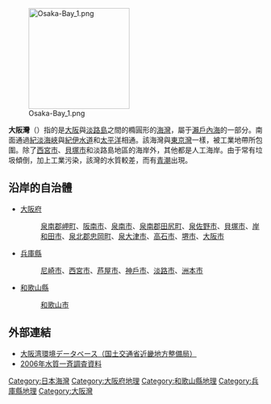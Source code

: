 [[File:Osaka-Bay_1.png|200px]]

'''大阪灣'''（{{jpn|j=大阪湾|hg=おおさかわん|rm=Ōsaka wan|f=y}}）指的是[[大阪市|大阪]]與[[淡路島|淡路島]]之間的橢圓形的[[海灣|海灣]]，屬于[[瀨戶內海|瀨戶內海]]的一部分。南面通過[[紀淡海峽|紀淡海峽]]與[[紀伊水道|紀伊水道]]和[[太平洋|太平洋]]相通。該海灣與[[東京灣|東京灣]]一樣，被工業地帶所包圍。除了[[西宮市|西宮市]]、[[貝塚市|貝塚市]]和淡路島地區的海岸外，其他都是人工海岸。由于常有垃圾傾倒，加上工業污染，該灣的水質較差，而有[[青潮|青潮]]出現。

==沿岸的自治體==
*[[大阪府|大阪府]]
*:[[泉南郡|泉南郡]][[岬町|岬町]]、[[阪南市|阪南市]]、[[泉南市|泉南市]]、[[泉南郡|泉南郡]][[田尻町|田尻町]]、[[泉佐野市|泉佐野市]]、[[貝塚市|貝塚市]]、[[岸和田市|岸和田市]]、[[泉北郡|泉北郡]][[忠岡町|忠岡町]]、[[泉大津市|泉大津市]]、[[高石市|高石市]]、[[堺市|堺市]]、[[大阪市|大阪市]]
*[[兵庫縣|兵庫縣]]
*:[[尼崎市|尼崎市]]、[[西宮市|西宮市]]、[[芦屋市|芦屋市]]、[[神戶市|神戶市]]、[[淡路市|淡路市]]、[[洲本市|洲本市]]
*[[和歌山縣|和歌山縣]]
*:[[和歌山市|和歌山市]]

==外部連結==
*[https://web.archive.org/web/20071011172042/http://kouwan.pa.kkr.mlit.go.jp/kankyo-db/index2.asp 大阪湾環境データベース（国土交通省近畿地方整備局）]
*[https://web.archive.org/web/20070930182519/http://www.pref.osaka.jp/fumin/html/10268.html 2006年水質一斉調査資料]

{{Authority control}}
{{DEFAULTSORT:Oosaka-wan}}

[[Category:日本海灣|Category:日本海灣]]
[[Category:大阪府地理|Category:大阪府地理]]
[[Category:和歌山縣地理|Category:和歌山縣地理]]
[[Category:兵庫縣地理|Category:兵庫縣地理]]
[[Category:大阪灣|Category:大阪灣]]